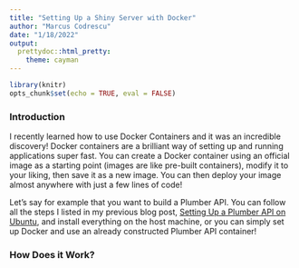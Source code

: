 ```yaml
---
title: "Setting Up a Shiny Server with Docker"
author: "Marcus Codrescu"
date: "1/18/2022"
output: 
  prettydoc::html_pretty:
    theme: cayman
---
```


```r
library(knitr)
opts_chunk$set(echo = TRUE, eval = FALSE)
```

### Introduction

I recently learned how to use Docker Containers and it was an incredible discovery! Docker containers are a brilliant way of setting up and running applications super fast. You can create a Docker container using an official image as a starting point (images are like pre-built containers), modify it to your liking, then save it as a new image. You can then deploy your image almost anywhere with just a few lines of code!

Let's say for example that you want to build a Plumber API. You can follow all the steps I listed in my previous blog post, [Setting Up a Plumber API on Ubuntu](/R-Blog-Post-4.html), and install everything on the host machine, or you can simply set up Docker and use an already constructed Plumber API container!

### How Does it Work?


